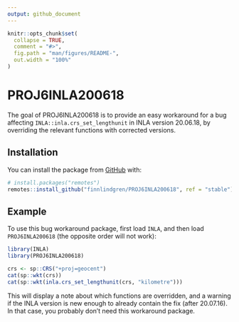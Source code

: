 ```yaml
---
output: github_document
---
```


<!-- README.md is generated from README.Rmd. Please edit that file -->

```r
knitr::opts_chunk$set(
  collapse = TRUE,
  comment = "#>",
  fig.path = "man/figures/README-",
  out.width = "100%"
)
```

# PROJ6INLA200618

<!-- badges: start -->
<!-- badges: end -->

The goal of PROJ6INLA200618 is to provide an easy workaround for a bug affecting
`INLA::inla.crs_set_lengthunit` in INLA version 20.06.18,
by overriding the relevant functions with corrected versions.

## Installation

You can install the package from [GitHub](https://github.com/) with:

``` r
# install.packages("remotes")
remotes::install_github("finnlindgren/PROJ6INLA200618", ref = "stable")
```
## Example

To use this bug workaround package, first load `INLA`, and then load
`PROJ6INLA200618` (the opposite order will not work):

```r
library(INLA)
library(PROJ6INLA200618)

crs <- sp::CRS("+proj=geocent")
cat(sp::wkt(crs))
cat(sp::wkt(inla.crs_set_lengthunit(crs, "kilometre")))
```
This will display a note about which functions are overridden, and a warning if
the INLA version is new enough to already contain the fix (after 20.07.16).
In that case, you probably don't need this
workaround package.

